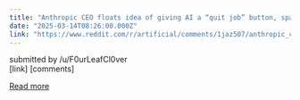 ```yaml
---
title: "Anthropic CEO floats idea of giving AI a “quit job” button, sparking skepticism"
date: "2025-03-14T08:26:00.000Z"
link: "https://www.reddit.com/r/artificial/comments/1jaz507/anthropic_ceo_floats_idea_of_giving_ai_a_quit_job/"
---
```


submitted by    /u/F0urLeafCl0ver  
 [link]   [comments]

[Read more](https://www.reddit.com/r/artificial/comments/1jaz507/anthropic_ceo_floats_idea_of_giving_ai_a_quit_job/)
